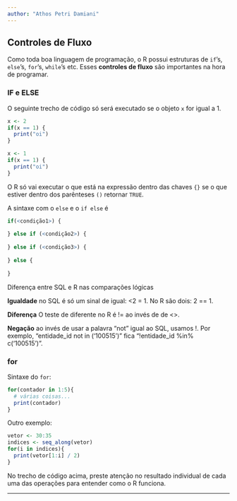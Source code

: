 ```yaml
---
author: "Athos Petri Damiani"
---
```


## Controles de Fluxo

Como toda boa linguagem de programação, o R possui estruturas de `if`'s, `else`'s, `for`'s, `while`'s etc. Esses **controles de fluxo** são importantes na hora de programar. 

### IF e ELSE

O seguinte trecho de código só será executado se o objeto `x` for igual a 1.

```r
x <- 2
if(x == 1) {
  print("oi")
}
```

```r
x <- 1
if(x == 1) {
  print("oi")
}
```

O R só vai executar o que está na expressão dentro das chaves `{}` se o que estiver dentro dos parênteses `()` retornar `TRUE`.

A sintaxe com o `else` e o `if else` é

```r
if(<condição1>) {
  
} else if (<condição2>) {
  
} else if (<condição3>) {
  
} else {
  
}
```

<div class='admonition note'>
<p class='admonition-title'>
Diferença entre SQL e R nas comparações lógicas
</p>
<p>
<b>Igualdade</b> no SQL é só um sinal de igual: <2 = 1. No R são dois: 2 == 1.

<b>Diferença</b> O teste de diferente no R é != ao invés de de <>.

<b>Negação</b> ao invés de usar a palavra "not" igual ao SQL, usamos !. Por exemplo, "entidade_id not in ('100515')" fica "!entidade_id %in% c('100515')".
</p>
</div>


### for

Sintaxe do `for`:

```r
for(contador in 1:5){
  # várias coisas...
  print(contador)
}
```

Outro exemplo:

```r
vetor <- 30:35
indices <- seq_along(vetor)
for(i in indices){
  print(vetor[1:i] / 2)
}
```

No trecho de código acima, preste atenção no resultado individual de cada uma das operações para entender como o R funciona.

--------------------------------------------------------------------------------

